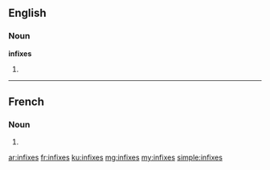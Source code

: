 ==English==

===Noun===
'''infixes'''

# {{plural of|infix}}

----

==French==

===Noun===
{{head|fr|plural}} {{m|p}}

# {{plural of|infixe|lang=fr}}

[[ar:infixes]]
[[fr:infixes]]
[[ku:infixes]]
[[mg:infixes]]
[[my:infixes]]
[[simple:infixes]]